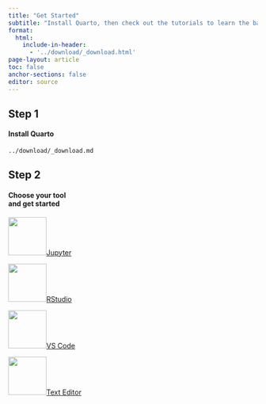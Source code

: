 ```yaml
---
title: "Get Started"
subtitle: "Install Quarto, then check out the tutorials to learn the basics."
format:
  html:
    include-in-header: 
      - '../download/_download.html'
page-layout: article
toc: false
anchor-sections: false
editor: source
---
```


::: {.grid .step .column-page-right}
::: {.g-col-lg-3 .g-col-12}
## Step 1 

#### Install Quarto {.fw-light}
:::

::: {.g-col-lg-9 .g-col-12}
``` include
../download/_download.md
```

:::
:::

::: {.grid .step .column-page-right}
::: {.g-col-lg-3 .g-col-12}
## Step 2 

#### Choose your tool<br/>and get started{.fw-light}
:::

::: {.tool .g-col-lg-9 .g-col-12}

<a href="hello/#jupyter" role="button" class="btn btn-outline-light">
![](images/jupyter-logo.png){width="77"}Jupyter
</a>

<a href="hello/#rstudio" role="button" class="btn btn-outline-light">
![](images/rstudio-logo.png){width="77"}RStudio
</a>

<a href="hello/#vscode" role="button" class="btn btn-outline-light">
![](images/vscode-logo.png){width="77"}VS Code
</a>

<a href="hello/#text-editor" role="button" class="btn btn-outline-light">
![](images/text-editor-logo.png){width="77"}Text Editor
</a>

:::
:::
